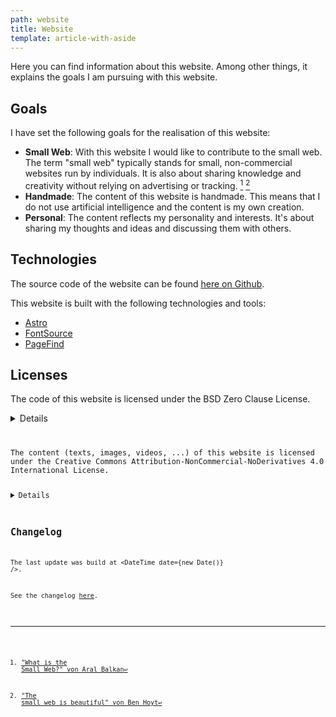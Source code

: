 ```yaml
---
path: website
title: Website
template: article-with-aside
---
```



Here you can find information about this website. Among other things, it explains the goals I am pursuing with this website.

## Goals

I have set the following goals for the realisation of this website:

- **Small Web**: With this website I would like to contribute to the small web. The term "small web" typically stands for small, non-commercial websites run by individuals. It is also about sharing knowledge and creativity without relying on advertising or tracking. [^1] [^2]
- **Handmade**: The content of this website is handmade. This means that I do not use artificial intelligence and the content is my own creation.
- **Personal**: The content reflects my personality and interests. It's about sharing my thoughts and ideas and discussing them with others.

## Technologies

The source code of the website can be found [here on Github](https://github.com/openscript/r.obin.ch).

This website is built with the following technologies and tools:

- [Astro](https://astro.build)
- [FontSource](https://fontsource.org)
- [PageFind](https://pagefind.app)

## Licenses

The code of this website is licensed under the BSD Zero Clause License.

<Details>
  <span slot="title">See code license</span>
  <Code code={CodeLicense} lang="plaintext" theme="github-light" />
</Details>

The content (texts, images, videos, ...) of this website is licensed under the Creative Commons Attribution-NonCommercial-NoDerivatives 4.0 International License.

<Details>
  <span slot="title">See content license</span>
  <Code code={ContentLicense} lang="plaintext" theme="github-light" />
</Details>

## Changelog

The last update was build at <DateTime date={new Date()} />.

See the changelog [here](https://github.com/openscript/r.obin.ch/blob/master/CHANGELOG.md).

[^1]: ["What is the Small Web?" von Aral Balkan](https://ar.al/2020/08/07/what-is-the-small-web/)

[^2]: ["The small web is beautiful" von Ben Hoyt](https://benhoyt.com/writings/the-small-web-is-beautiful/)
